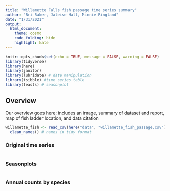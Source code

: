 ```yaml
---
title: "Willamette Falls fish passage time series summary"
author: "Bri Baker, Jaleise Hall, Minnie Ringland"
date: "1/31/2021"
output:
  html_document:
    theme: cosmo
    code_folding: hide
    highlight: kate
---
```


```r
knitr::opts_chunk$set(echo = TRUE, message = FALSE, warning = FALSE)
library(tidyverse)
library(here)
library(janitor)
library(lubridate) # date manipulation
library(tsibble) #time series table
library(feasts) # seasonplot

```

## Overview {.tabset}

Our overview goes here; includes an image, summary of dataset and report, map of fish ladder location, and data citation

```r
willamette_fish <- read_csv(here("data", "willamette_fish_passage.csv")) %>%  # read in data
  clean_names() # names in tidy format

```


### Original time series

```r

```



### Seasonplots

```r

```



### Annual counts by species

```r

```

